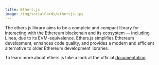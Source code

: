 ```yaml
---
title: Ethers.js
image: /img/socialCards/ethersjs.jpg
---
```


The ethers.js library aims to be a complete and compact library for interacting
with the Ethereum blockchain and its ecosystem — including Linea, due to its
EVM-equivalence. Ethers.js simplifies Ethereum development, enhances code
quality, and provides a modern and efficient alternative to older Ethereum
development libraries.

To learn more about ethers.js take a look at the official [documentation](https://docs.ethers.org/v6/).
